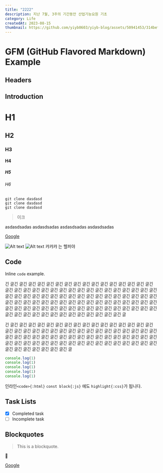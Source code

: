 ```yaml
---
title: "2222"
description: 지난 7월, 3주의 기간동안 산업기능요원 기초
category: Life
createdAt: 2023-08-15
thumbnail: https://github.com/yiyb0603/yiyb-blog/assets/50941453/314bef4f-81a9-4be0-b563-1b59788fff53
---
```


# GFM (GitHub Flavored Markdown) Example


## Headers

## Introduction

# H1
## H2
### H3
#### H4
##### H5
###### H6

```shell title="깃깃깃"
git clone dasdasd
git clone dasdasd
git clone dasdasd
```

> 이크

<Alert title="정보" status="info">
  asdasdsadas
</Alert>
<Alert title="정보" status="warning">
  asdasdsadas
</Alert>
<Alert title="정보" status="error">
  asdasdsadas
</Alert>
<Alert title="정보" status="success">
  asdasdsadas
</Alert>

[Google](https://www.google.com)

<Image src="/assets/images/logo.png" alt="Alt text"/>
<Image src="/assets/images/logo.png" alt="Alt text">
  캬캬캬 <ExternalLink href='http://www.google.co.kr'>는 헬퍼야</ExternalLink>
</Image>

## Code

Inline `code` example.

긴 글긴 글긴 글긴 글긴 글긴 글긴 글긴 글긴 글긴 글긴 글긴 글긴 글긴 글긴 글긴 글긴 글긴 글긴 글긴 글긴 글긴 글긴 글긴 글긴 글긴 글긴 글긴 글긴 글긴 글긴 글긴 글긴 글긴 글긴 글긴 글긴 글긴 글긴 글긴 글긴 글긴 글긴 글긴 글긴 글긴 글긴 글긴 글긴 글긴 글긴 글긴 글긴 글긴 글긴 글긴 글긴 글긴 글긴 글긴 글긴 글긴 글긴 글긴 글긴 글긴 글긴 글긴 글긴 글긴 글긴 글긴 글긴 글긴 글긴 글긴 글긴 글긴 글긴 글긴 글긴 글긴 글긴 글긴 글긴 글긴 글긴 글긴 글긴 글긴 글긴 글긴 글긴 글긴 글긴 글긴 글긴 글긴 글

긴 글긴 글긴 글긴 글긴 글긴 글긴 글긴 글긴 글긴 글긴 글긴 글긴 글긴 글긴 글긴 글긴 글긴 글긴 글긴 글긴 글긴 글긴 글긴 글긴 글긴 글긴 글긴 글긴 글긴 글긴 글긴 글긴 글긴 글긴 글긴 글긴 글긴 글긴 글긴 글긴 글긴 글긴 글긴 글긴 글긴 글긴 글긴 글긴 글긴 글긴 글긴 글긴 글긴 글긴 글긴 글긴 글긴 글긴 글긴 글긴 글긴 글긴 글긴 글긴 글긴 글긴 글긴 글긴 글긴 글긴 글긴 글긴 글긴 글긴 글

```javascript {2-4} /console/ title="제목이 있는 코드 블록 결과"
console.log(1)
console.log(1)
console.log(1)
console.log(1)
console.log(1)
```

인라인`<code>{:html}` `const block{:js}` 에도 `highlight{:css}`가 됩니다.


## Task Lists

- [x] Completed task
- [ ] Incomplete task

## Blockquotes

> This is a blockquote.



🎈

[Google](http://www.google.co.kr)